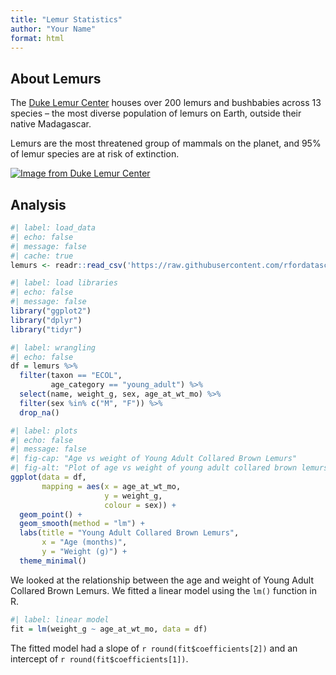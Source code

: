 ```yaml
---
title: "Lemur Statistics"
author: "Your Name"
format: html
---
```


## About Lemurs

The [Duke Lemur Center](https://lemur.duke.edu/) houses over 200 lemurs and bushbabies across 13 species -- the most diverse population of lemurs on Earth, outside their native Madagascar.

Lemurs are the most threatened group of mammals on the planet, and 95% of lemur species are at risk of extinction.

[![Image from Duke Lemur Center](mongoose-lemur.png){fig-alt="Mongoose lemur looking directly at the camera"}](https://lemur.duke.edu/discover/meet-the-lemurs/mongoose-lemur)


## Analysis

```r
#| label: load_data
#| echo: false
#| message: false
#| cache: true
lemurs <- readr::read_csv('https://raw.githubusercontent.com/rfordatascience/tidytuesday/master/data/2021/2021-08-24/lemur_data.csv')
```

```r
#| label: load libraries
#| echo: false
#| message: false
library("ggplot2")
library("dplyr")
library("tidyr")
```

```r
#| label: wrangling
#| echo: false
df = lemurs %>% 
  filter(taxon == "ECOL", 
         age_category == "young_adult") %>% 
  select(name, weight_g, sex, age_at_wt_mo) %>% 
  filter(sex %in% c("M", "F")) %>% 
  drop_na()
```

```r
#| label: plots
#| echo: false
#| message: false
#| fig-cap: "Age vs weight of Young Adult Collared Brown Lemurs"
#| fig-alt: "Plot of age vs weight of young adult collared brown lemurs, split by male and female showing positive relationship for both"
ggplot(data = df,
       mapping = aes(x = age_at_wt_mo,
                     y = weight_g,
                     colour = sex)) +
  geom_point() +
  geom_smooth(method = "lm") +
  labs(title = "Young Adult Collared Brown Lemurs", 
       x = "Age (months)", 
       y = "Weight (g)") +
  theme_minimal() 
```

We looked at the relationship between the age and weight of Young Adult Collared Brown Lemurs. We fitted a linear model using the `lm()` function in R.

```r
#| label: linear model
fit = lm(weight_g ~ age_at_wt_mo, data = df)
```

The fitted model had a slope of `r round(fit$coefficients[2])` and an intercept of `r round(fit$coefficients[1])`.

